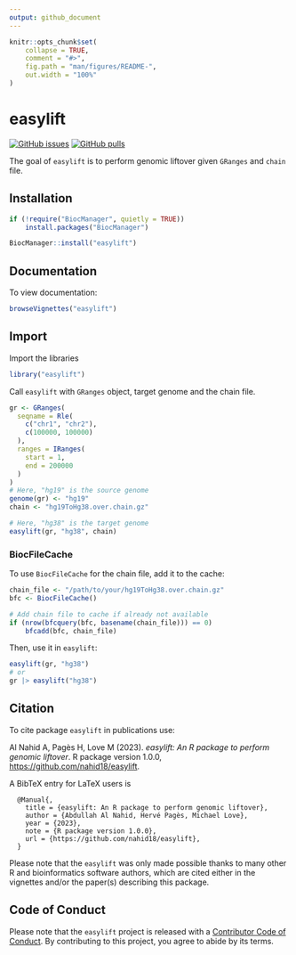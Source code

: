 ```yaml
---
output: github_document
---
```


```r
knitr::opts_chunk$set(
    collapse = TRUE,
    comment = "#>",
    fig.path = "man/figures/README-",
    out.width = "100%"
)
```

# easylift

<!-- badges: start -->
[![GitHub issues](https://img.shields.io/github/issues/nahid18/easylift)](https://github.com/nahid18/easylift/issues)
[![GitHub pulls](https://img.shields.io/github/issues-pr/nahid18/easylift)](https://github.com/nahid18/easylift/pulls)
<!-- badges: end -->

The goal of `easylift` is to perform genomic liftover given `GRanges` and `chain` file.

## Installation

```r
if (!require("BiocManager", quietly = TRUE))
    install.packages("BiocManager")

BiocManager::install("easylift")
```

## Documentation
To view documentation:
```r
browseVignettes("easylift")
```

## Import

Import the libraries
```r
library("easylift")
```

Call `easylift` with `GRanges` object, target genome and the chain file.

```r
gr <- GRanges(
  seqname = Rle(
    c("chr1", "chr2"), 
    c(100000, 100000)
  ),
  ranges = IRanges(
    start = 1, 
    end = 200000
  )
)
# Here, "hg19" is the source genome
genome(gr) <- "hg19"
chain <- "hg19ToHg38.over.chain.gz"

# Here, "hg38" is the target genome
easylift(gr, "hg38", chain)
```

### BiocFileCache

To use `BiocFileCache` for the chain file, add it to the cache:

```r
chain_file <- "/path/to/your/hg19ToHg38.over.chain.gz"
bfc <- BiocFileCache()

# Add chain file to cache if already not available
if (nrow(bfcquery(bfc, basename(chain_file))) == 0)
    bfcadd(bfc, chain_file)
```
Then, use it in `easylift`:
```r
easylift(gr, "hg38") 
# or
gr |> easylift("hg38") 
```

## Citation

To cite package `easylift` in publications use:

  Al Nahid A, Pagès H, Love M (2023). _easylift: An R package to perform
  genomic liftover_. R package version 1.0.0,
  <https://github.com/nahid18/easylift>.


A BibTeX entry for LaTeX users is

```
  @Manual{,
    title = {easylift: An R package to perform genomic liftover},
    author = {Abdullah Al Nahid, Hervé Pagès, Michael Love},
    year = {2023},
    note = {R package version 1.0.0},
    url = {https://github.com/nahid18/easylift},
  }
```

Please note that the `easylift` was only made possible thanks to many other R and bioinformatics software authors, which are cited either in the vignettes and/or the paper(s) describing this package.

## Code of Conduct

Please note that the `easylift` project is released with a [Contributor Code of Conduct](http://bioconductor.org/about/code-of-conduct/). By contributing to this project, you agree to abide by its terms.



